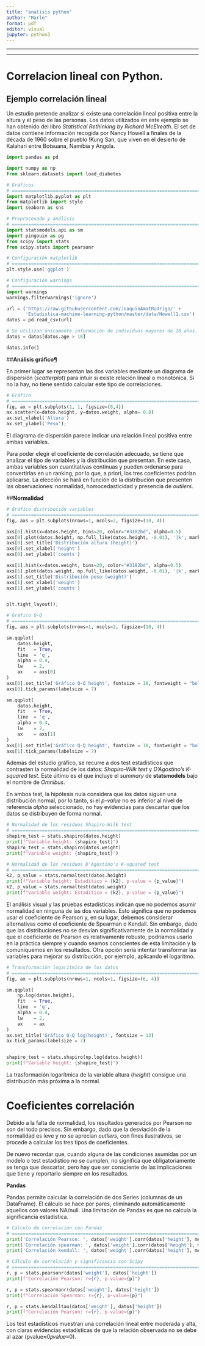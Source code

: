 ---
title: "analisis python"
author: "Marle"
format: pdf
editor: visual
jupyter: python3
---

```{=tex}
\tableofcontents
\newpage
\section{analisis python}
```
---

---

# Correlacion lineal con Python.

## **Ejemplo correlación lineal**

Un estudio pretende analizar si existe una correlación lineal positiva entre la altura y el peso de las personas. Los datos utilizados en este ejemplo se han obtenido del libro *Statistical Rethinking by Richard McElreath*. El set de datos contiene información recogida por Nancy Howell a finales de la década de 1960 sobre el pueblo !Kung San, que viven en el desierto de Kalahari entre Botsuana, Namibia y Angola.

```{python}
import pandas as pd
```

```{python}
import numpy as np
from sklearn.datasets import load_diabetes
```

```{python}
# Gráficos
# ==============================================================================
import matplotlib.pyplot as plt
from matplotlib import style
import seaborn as sns

```

```{python}
# Preprocesado y análisis
# ==============================================================================
import statsmodels.api as sm
import pingouin as pg
from scipy import stats
from scipy.stats import pearsonr

```

```{python}
# Configuración matplotlib
# ==============================================================================
plt.style.use('ggplot')
```

```{python}
# Configuración warnings
# ==============================================================================
import warnings
warnings.filterwarnings('ignore')
```

```{python}
url = ('https://raw.githubusercontent.com/JoaquinAmatRodrigo/' +
       'Estadistica-machine-learning-python/master/data/Howell1.csv')
datos = pd.read_csv(url)

# Se utilizan únicamente información de individuos mayores de 18 años.
datos = datos[datos.age > 18]

datos.info()
```

\##**Análisis gráfico[¶](https://cienciadedatos.net/documentos/pystats05-correlacion-lineal-python#An%C3%A1lisis-gr%C3%A1fico)**

En primer lugar se representan las dos variables mediante un diagrama de dispersión (*scatterplot*) para intuir si existe relación lineal o monotónica. Si no la hay, no tiene sentido calcular este tipo de correlaciones.

```{python}
# Gráfico
# ==============================================================================
fig, ax = plt.subplots(1, 1, figsize=(6,4))
ax.scatter(x=datos.height, y=datos.weight, alpha= 0.8)
ax.set_xlabel('Altura')
ax.set_ylabel('Peso');

```

El diagrama de dispersión parece indicar una relación lineal positiva entre ambas variables.

Para poder elegir el coeficiente de correlación adecuado, se tiene que analizar el tipo de variables y la distribución que presentan. En este caso, ambas variables son cuantitativas continuas y pueden ordenarse para convertirlas en un ranking, por lo que, a priori, los tres coeficientes podrían aplicarse. La elección se hará en función de la distribución que presenten las observaciones: normalidad, homocedasticidad y presencia de *outliers*.

\##**Normalidad**

```{python}
# Gráfico distribución variables
# ==============================================================================
fig, axs = plt.subplots(nrows=1, ncols=2, figsize=(10, 4))

axs[0].hist(x=datos.height, bins=20, color="#3182bd", alpha=0.5)
axs[0].plot(datos.height, np.full_like(datos.height, -0.01), '|k', markeredgewidth=1)
axs[0].set_title('Distribución altura (height)')
axs[0].set_xlabel('height')
axs[0].set_ylabel('counts')

axs[1].hist(x=datos.weight, bins=20, color="#3182bd", alpha=0.5)
axs[1].plot(datos.weight, np.full_like(datos.weight, -0.01), '|k', markeredgewidth=1)
axs[1].set_title('Distribución peso (weight)')
axs[1].set_xlabel('weight')
axs[1].set_ylabel('counts')


plt.tight_layout();
```

```{python}
# Gráfico Q-Q
# ==============================================================================
fig, axs = plt.subplots(nrows=1, ncols=2, figsize=(10, 4))

sm.qqplot(
    datos.height,
    fit   = True,
    line  = 'q',
    alpha = 0.4,
    lw    = 2,
    ax    = axs[0]
)
axs[0].set_title('Gráfico Q-Q height', fontsize = 10, fontweight = "bold")
axs[0].tick_params(labelsize = 7)

sm.qqplot(
    datos.height,
    fit   = True,
    line  = 'q',
    alpha = 0.4,
    lw    = 2,
    ax    = axs[1]
)
axs[1].set_title('Gráfico Q-Q height', fontsize = 10, fontweight = "bold")
axs[1].tick_params(labelsize = 7)
```

Además del estudio gráfico, se recurre a dos test estadísticos que contrasten la normalidad de los datos: *Shapiro-Wilk test* y *D'Agostino's K-squared test*. Este último es el que incluye el *summary* de **statsmodels** bajo el nombre de *Omnibus*.

En ambos test, la hipótesis nula considera que los datos siguen una distribución normal, por lo tanto, si el *p-value* no es inferior al nivel de referencia *alpha* seleccionado, no hay evidencias para descartar que los datos se distribuyen de forma normal.

```{python}
# Normalidad de los residuos Shapiro-Wilk test
# ==============================================================================
shapiro_test = stats.shapiro(datos.height)
print(f"Variable height: {shapiro_test}")
shapiro_test = stats.shapiro(datos.weight)
print(f"Variable weight: {shapiro_test}")
```

```{python}
# Normalidad de los residuos D'Agostino's K-squared test
# ==============================================================================
k2, p_value = stats.normaltest(datos.height)
print(f"Variable height: Estadítico = {k2}, p-value = {p_value}")
k2, p_value = stats.normaltest(datos.weight)
print(f"Variable weight: Estadítico = {k2}, p-value = {p_value}")
```

El análisis visual y las pruebas estadísticas indican que no podemos asumir normalidad en ninguna de las dos variables. Esto significa que no podemos usar el coeficiente de Pearson y, en su lugar, debemos considerar alternativas como el coeficiente de Spearman o Kendall. Sin embargo, dado que las distribuciones no se desvían significativamente de la normalidad y que el coeficiente de Pearson es relativamente robusto, podríamos usarlo en la práctica siempre y cuando seamos conscientes de esta limitación y la comuniquemos en los resultados. Otra opción sería intentar transformar las variables para mejorar su distribución, por ejemplo, aplicando el logaritmo.

```{python}
# Transformación logarítmica de los datos
# ==============================================================================
fig, ax = plt.subplots(nrows=1, ncols=1, figsize=(6, 4))

sm.qqplot(
    np.log(datos.height),
    fit   = True,
    line  = 'q',
    alpha = 0.4,
    lw    = 2,
    ax    = ax
)
ax.set_title('Gráfico Q-Q log(height)', fontsize = 13)
ax.tick_params(labelsize = 7)


shapiro_test = stats.shapiro(np.log(datos.height))
print(f"Variable height: {shapiro_test}")
```

La trasformación logarítmica de la variable altura (*height*) consigue una distribución más próxima a la normal.

# **Coeficientes correlación**

Debido a la falta de normalidad, los resultados generados por Pearson no son del todo precisos. Sin embargo, dado que la desviación de la normalidad es leve y no se aprecian *outliers*, con fines ilustrativos, se procede a calcular los tres tipos de coeficientes.

De nuevo recordar que, cuando alguna de las condiciones asumidas por un modelo o test estadístico no se cumplen, no significa que obligatoriamente se tenga que descartar, pero hay que ser consciente de las implicaciones que tiene y reportarlo siempre en los resultados.

**Pandas**

Pandas permite calcular la correlación de dos Series (columnas de un DataFrame). El cálculo se hace por pares, eliminando automáticamente aquellos con valores NA/null. Una limitación de Pandas es que no calcula la significancia estadística.

```{python}
# Cálculo de correlación con Pandas
# ==============================================================================
print('Correlación Pearson: ', datos['weight'].corr(datos['height'], method='pearson'))
print('Correlación spearman: ', datos['weight'].corr(datos['height'], method='spearman'))
print('Correlación kendall: ', datos['weight'].corr(datos['height'], method='kendall'))
```

```{python}
# Cálculo de correlación y significancia con Scipy
# ==============================================================================
r, p = stats.pearsonr(datos['weight'], datos['height'])
print(f"Correlación Pearson: r={r}, p-value={p}")

r, p = stats.spearmanr(datos['weight'], datos['height'])
print(f"Correlación Spearman: r={r}, p-value={p}")

r, p = stats.kendalltau(datos['weight'], datos['height'])
print(f"Correlación Pearson: r={r}, p-value={p}")
```

Los test estadísticos muestran una correlación lineal entre moderada y alta, con claras evidencias estadísticas de que la relación observada no se debe al azar (pvalue≈0𝑝𝑣𝑎𝑙𝑢𝑒≈0).
